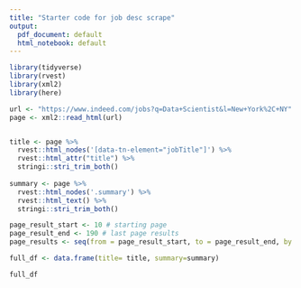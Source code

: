 ```yaml
---
title: "Starter code for job desc scrape"
output:
  pdf_document: default
  html_notebook: default
---
```

 

```r
library(tidyverse)
library(rvest)
library(xml2)
library(here)
```


```r

url <- "https://www.indeed.com/jobs?q=Data+Scientist&l=New+York%2C+NY"
page <- xml2::read_html(url)


title <- page %>% 
  rvest::html_nodes('[data-tn-element="jobTitle"]') %>%
  rvest::html_attr("title") %>%
  stringi::stri_trim_both()
 
summary <- page %>%
  rvest::html_nodes('.summary') %>% 
  rvest::html_text() %>%
  stringi::stri_trim_both()

page_result_start <- 10 # starting page 
page_result_end <- 190 # last page results
page_results <- seq(from = page_result_start, to = page_result_end, by = 10)

full_df <- data.frame(title= title, summary=summary)
```

```r
full_df
```